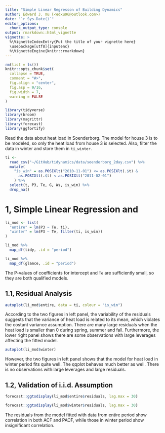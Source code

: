 ```yaml
---
title: "Simple Linear Regresson of Building Dynamics"
author: Edward J. Xu (<edxu96@outlook.com>)
date: "`r Sys.Date()`"
editor_options: 
  chunk_output_type: console
output: rmarkdown::html_vignette
vignette: >
  %\VignetteIndexEntry{Put the title of your vignette here}
  \usepackage[utf8]{inputenc}
  %\VignetteEngine{knitr::rmarkdown}
---
```


```r
rm(list = ls())
knitr::opts_chunk$set(
  collapse = TRUE,
  comment = "#>",
  fig.align = "center",
  fig.asp = 9/16,
  fig.width = 7,
  warning = FALSE
)
```

```r
library(tidyverse)
library(broom)
library(magrittr)
library(forecast)
library(ggfortify)
```

Read the data about heat load in Soenderborg. The model for house 3 is to be modeled, so only the heat load from house 3 is selected. Also, filter the data in winter and store them in `ti_winter`.

```r
ti <- 
  read_csv("~/GitHub/tidynamics/data/soenderborg_2day.csv") %>%
  mutate(
    "is_win" = as.POSIXlt("2010-11-01") <= as.POSIXlt(.$t) &
      as.POSIXlt(.$t) < as.POSIXlt("2011-02-01")
    ) %>%
  select(t, P3, Te, G, Ws, is_win) %>%
  drop_na()
```

# 1, Simple Linear Regression and 

```r
li_mod <- list(
  "entire" = lm(P3 ~ Te, ti),
  "winter" = lm(P3 ~ Te, filter(ti, is_win))
)
```

```r
li_mod %>%
  map_df(tidy, .id = "period")
```

```r
li_mod %>%
  map_df(glance, .id = "period")
```

The P-values of coefficients for intercept and `Te` are sufficiently small, so  they are both qualified models.

## 1.1, Residual Analysis

```r
autoplot(li_mod$entire, data = ti, colour = "is_win")
```

According to the two figures in left panel, the variability of the residuals suggests that the variance of heat load is related to its mean, which violates the costant variance assumption. There are many large residuals when the heat load is smaller than 0 during spring, summer and fall. Furthermore, the lower right panel shows there are some observations with large leverages affecting the fitted model.

```r
autoplot(li_mod$winter)
```

However, the two figures in left panel shows that the model for heat load in winter period fits quite well. The qqplot behaves much better as well. There is no observations with large leverages and large residuals.

## 1.2, Validation of i.i.d. Assumption

```r
forecast::ggtsdisplay(li_mod$entire$residuals, lag.max = 30)
```

```r
forecast::ggtsdisplay(li_mod$winter$residuals, lag.max = 30)
```

The residuals from the model fitted with data from entire period show correlation in both ACF and PACF, while those in winter period show insignificant correlation.


